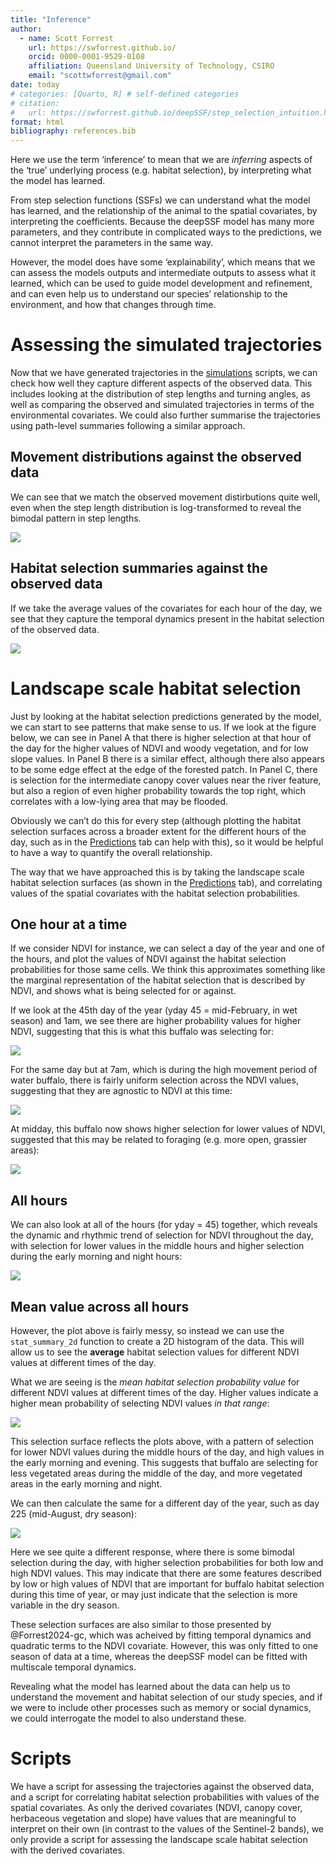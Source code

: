 ```yaml
---
title: "Inference"
author:
  - name: Scott Forrest
    url: https://swforrest.github.io/
    orcid: 0000-0001-9529-0108
    affiliation: Queensland University of Technology, CSIRO
    email: "scottwforrest@gmail.com"
date: today
# categories: [Quarto, R] # self-defined categories
# citation: 
#   url: https://swforrest.github.io/deepSSF/step_selection_intuition.html
format: html
bibliography: references.bib
---
```


Here we use the term 'inference' to mean that we are *inferring* aspects of the 'true' underlying process (e.g. habitat selection), by interpreting what the model has learned.

From step selection functions (SSFs) we can understand what the model has learned, and the relationship of the animal to the spatial covariates, by interpreting the coefficients. Because the deepSSF model has many more parameters, and they contribute in complicated ways to the predictions, we cannot interpret the parameters in the same way. 

However, the model does have some 'explainability', which means that we can assess the models outputs and intermediate outputs to assess what it learned, which can be used to guide model development and refinement, and can even help us to understand our species' relationship to the environment, and how that changes through time.


# Assessing the simulated trajectories

Now that we have generated trajectories in the [simulations](predictions.qmd) scripts, we can check how well they capture different aspects of the observed data. This includes looking at the distribution of step lengths and turning angles, as well as comparing the observed and simulated trajectories in terms of the environmental covariates. We could also further summarise the trajectories using path-level summaries following a similar approach. 

## Movement distributions against the observed data

We can see that we match the observed movement distirbutions quite well, even when the step length distribution is log-transformed to reveal the bimodal pattern in step lengths.

![](figures/movement_summaries.png.png)

## Habitat selection summaries against the observed data

If we take the average values of the covariates for each hour of the day, we see that they capture the temporal dynamics present in the habitat selection of the observed data.

![](figures/habitat_summaries.png)


# Landscape scale habitat selection

Just by looking at the habitat selection predictions generated by the model, we can start to see patterns that make sense to us. If we look at the figure below, we can see in Panel A that there is higher selection at that hour of the day for the higher values of NDVI and woody vegetation, and for low slope values. In Panel B there is a similar effect, although there also appears to be some edge effect at the edge of the forested patch. In Panel C, there is selection for the intermediate canopy cover values near the river feature, but also a region of even higher probability towards the top right, which correlates with a low-lying area that may be flooded.

Obviously we can't do this for every step (although plotting the habitat selection surfaces across a broader extent for the different hours of the day, such as in the [Predictions](predictions.qmd) tab can help with this), so it would be helpful to have a way to quantify the overall relationship.

The way that we have approached this is by taking the landscape scale habitat selection surfaces (as shown in the [Predictions](predictions.qmd) tab), and correlating values of the spatial covariates with the habitat selection probabilities.

## One hour at a time

If we consider NDVI for instance, we can select a day of the year and one of the hours, and plot the values of NDVI against the habitat selection probabilities for those same cells. We think this approximates something like the marginal representation of the habitat selection that is described by NDVI, and shows what is being selected for or against.

If we look at the 45th day of the year (yday 45 = mid-February, in wet season) and 1am, we see there are higher probability values for higher NDVI, suggesting that this is what this buffalo was selecting for:

![](figures/ndvi_habitat_selection_yday45_hour1.png)

For the same day but at 7am, which is during the high movement period of water buffalo, there is fairly uniform selection across the NDVI values, suggesting that they are agnostic to NDVI at this time:

![](figures/ndvi_habitat_selection_yday45_hour7.png)

At midday, this buffalo now shows higher selection for lower values of NDVI, suggested that this may be related to foraging (e.g. more open, grassier areas):

![](figures/ndvi_habitat_selection_yday45_hour12.png)


## All hours

We can also look at all of the hours (for yday = 45) together, which reveals the dynamic and rhythmic trend of selection for NDVI throughout the day, with selection for lower values in the middle hours and higher selection during the early morning and night hours:

![](figures/ndvi_habitat_selection_yday45_all_hours.png)


## Mean value across all hours

However, the plot above is fairly messy, so instead we can use the `stat_summary_2d` function to create a 2D histogram of the data. This will allow us to see the **average** habitat selection values for different NDVI values at different times of the day.

What we are seeing is the *mean habitat selection probability value* for different NDVI values at different times of the day. Higher values indicate a higher mean probability of selecting NDVI values *in that range*:

![](figures/ndvi_habitat_selection_yday45_website.png)

This selection surface reflects the plots above, with a pattern of selection for lower NDVI values during the middle hours of the day, and high values in the early morning and evening. This suggests that buffalo are selecting for less vegetated areas during the middle of the day, and more vegetated areas in the early morning and night.

We can then calculate the same for a different day of the year, such as day 225 (mid-August, dry season):

![](figures/ndvi_habitat_selection_yday225_website.png)

Here we see quite a different response, where there is some bimodal selection during the day, with higher selection probabilities for both low and high NDVI values. This may indicate that there are some features described by low or high values of NDVI that are important for buffalo habitat selection during this time of year, or may just indicate that the selection is more variable in the dry season.

These selection surfaces are also similar to those presented by @Forrest2024-gc, which was acheived by fitting temporal dynamics and quadratic terms to the NDVI covariate. However, this was only fitted to one season of data at a time, whereas the deepSSF model can be fitted with multiscale temporal dynamics.

Revealing what the model has learned about the data can help us to understand the movement and habitat selection of our study species, and if we were to include other processes such as memory or social dynamics, we could interrogate the model to also understand these. 

# Scripts

We have a script for assessing the trajectories against the observed data, and a script for correlating habitat selection probabilities with values of the spatial covariates. As only the derived covariates (NDVI, canopy cover, herbaceous vegetation and slope) have values that are meaningful to interpret on their own (in contrast to the values of the Sentinel-2 bands), we only provide a script for assessing the landscape scale habitat selection with the derived covariates.
